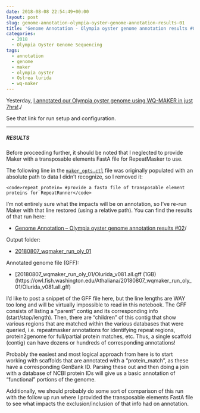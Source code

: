 ```yaml
---
date: 2018-08-08 22:54:49+00:00
layout: post
slug: genome-annotation-olympia-oyster-genome-annotation-results-01
title: 'Genome Annotation - Olympia oyster genome annotation results #01'
categories:
  - 2018
  - Olympia Oyster Genome Sequencing
tags:
  - annotation
  - genome
  - maker
  - olympia oyster
  - Ostrea lurida
  - wq-maker
---
```


Yesterday, [I annotated our Olympia oyster genome using WQ-MAKER in just 7hrs!](https://robertslab.github.io/sams-notebook/posts/2018/2018-08-07-genome-annotation-olympia-oyster-genome-using-wq-maker-instance-on-jetstream.html)./

See that link for run setup and configuration.



* * *





##### RESULTS



Before proceeding further, it should be noted that I neglected to provide Maker with a transposable elements FastA file for RepeatMasker to use.

The following line in the [`maker_opts.ctl`](https://owl.fish.washington.edu/Athaliana/20180807_wqmaker_run_oly_01/maker_opts.ctl) file was originally populated with an absolute path to data I didn't recognize, so I removed it:



    <code>repeat_protein= #provide a fasta file of transposable element proteins for RepeatRunner</code>



I'm not entirely sure what the impacts will be on annotation, so I've re-run Maker with that line restored (using a relative path). You can find the results of that run here:





  * [Genome Annotation – Olympia oyster genome annotation results #02](https://robertslab.github.io/sams-notebook/posts/2018/2018-08-08-genome-annotation-olympia-oyster-genome-annotation-results-02.html)/



Output folder:



  * [20180807_wqmaker_run_oly_01](https://owl.fish.washington.edu/Athaliana/20180807_wqmaker_run_oly_01/)



Annotated genome file (GFF):



  * [20180807_wqmaker_run_oly_01/Olurida_v081.all.gff (1GB)(https://owl.fish.washington.edu/Athaliana/20180807_wqmaker_run_oly_01/Olurida_v081.all.gff)



I'd like to post a snippet of the GFF file here, but the line lengths are WAY too long and will be virtually impossible to read in this notebook. The GFF consists of listing a "parent" contig and its corresponding info (start/stop/length). Then, there are "children" of this contig that show various regions that are matched within the various databases that were queried, i.e. repeatmasker annotations for identifying repeat regions, protein2genome for full/partial protein matches, etc. Thus, a single scaffold (contig) can have dozens or hundreds of corresponding annotations!

Probably the easiest and most logical approach from here is to start working with scaffolds that are annotated with a "protein_match", as these have a corresponding GenBank ID. Parsing these out and then doing a join with a database of NCBI protein IDs will give us a basic annotation of "functional" portions of the genome.

Additionally, we should probably do some sort of comparison of this run with the follow up run where I provided the transposable elements FastA file to see what impacts the exclusion/inclusion of that info had on annotation.
